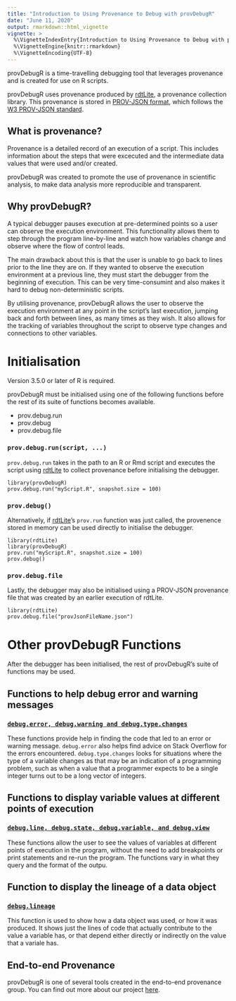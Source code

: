 ```yaml
---
title: "Introduction to Using Provenance to Debug with provDebugR"
date: "June 11, 2020"
output: rmarkdown::html_vignette
vignette: >
  %\VignetteIndexEntry{Introduction to Using Provenance to Debug with provDebugR}
  %\VignetteEngine{knitr::rmarkdown}
  %\VignetteEncoding{UTF-8}
---
```


provDebugR is a time-travelling debugging tool that leverages provenance and is
created for use on R scripts.

provDebugR uses provenance produced by 
[rdtLite](https://CRAN.R-project.org/package=rdtLite),
a provenance collection library. This provenance is stored in 
[PROV-JSON format](https://github.com/End-to-end-provenance/ExtendedProvJson/blob/master/JSON-format.md),
which follows the 
[W3 PROV-JSON standard](https://www.w3.org/Submission/2013/SUBM-prov-json-20130424/).

## What is provenance?
Provenance is a detailed record of an execution of a script. This includes 
information about the steps that were excecuted and the intermediate data values 
that were used and/or created.

provDebugR was created to promote the use of provenance in scientific analysis, to
make data analysis more reproducible and transparent. 

## Why provDebugR?
A typical debugger pauses execution at pre-determined points so a user can observe 
the execution environment. This functionality allows them to step through the program 
line-by-line and watch how variables change and observe where the flow of control leads.

The main drawback about this is that the user is unable to go back to lines prior to the
line they are on. If they wanted to observe the execution environment at a previous
line, they must start the debugger from the beginning of execution. This can be very time-consumint and also makes it
hard to debug non-deterministic scripts.

By utilising provenance, provDebugR allows the user to observe the execution environment
at any point in the script's last execution, jumping back and forth between lines, as
many times as they wish. It also allows for the tracking of variables throughout the 
script to observe type changes and connections to other variables.

# Initialisation

Version 3.5.0 or later of R is required.

provDebugR must be initialised using one of the following functions before the rest
of its suite of functions becomes available.

* prov.debug.run
* prov.debug
* prov.debug.file

### `prov.debug.run(script, ...)`
`prov.debug.run` takes in the path to an R or Rmd script and executes the script 
using [rdtLite](https://CRAN.R-project.org/package=rdtLite) to 
collect provenance before initialising the debugger.
```
library(provDebugR)
prov.debug.run("myScript.R", snapshot.size = 100)
```

### `prov.debug()`
Alternatively, if 
[rdtLite](https://CRAN.R-project.org/package=rdtLite)'s 
`prov.run` function was just called, the provenence stored in memory can be used
directly to initialise the debugger.
```
library(rdtLite)
library(provDebugR)
prov.run("myScript.R", snapshot.size = 100)
prov.debug()
```

### `prov.debug.file`
Lastly, the debugger may also be initialised using a PROV-JSON provenance file that was created by an earlier execution of rdtLite.
```
library(rdtLite)
prov.debug.file("provJsonFileName.json")
```


# Other provDebugR Functions

After the debugger has been initialised, the rest of provDebugR's suite of functions
may be used.

## Functions to help debug error and warning messages

### [`debug.error, debug.warning and debug.type.changes`](debug.errors.html)
These functions provide help in finding the code that led to an error
or warning message. `debug.error` also helps find advice on Stack Overflow
for the errors encountered.  `debug.type.changes` looks for 
situations where the type of a variable changes as that may be an 
indication of a programming problem, such as when a value that a 
programmer expects to be a single integer turns out to be a long vector
of integers.

## Functions to display variable values at different points of execution

### [`debug.line, debug.state, debug.variable, and debug.view`](debug.variables.html)
These functions allow the user to see the values of variables at 
different points of execution in the program, without the need to add
breakpoints or print statements and re-run the program.  The functions
vary in what they query and the format of the outpu.

## Function to display the lineage of a data object

### [`debug.lineage`](debug.lineage.html)
This function is used to show how a data object was used, or
how it was produced.  It shows just the lines of code that actually
contribute to the value a variable has, or that depend either directly
or indirectly on the value that a variale has.

## End-to-end Provenance
provDebugR is one of several tools created in the end-to-end
provenance group.  You can find out more about our project
[here](https://end-to-end-provenance.github.io/).

